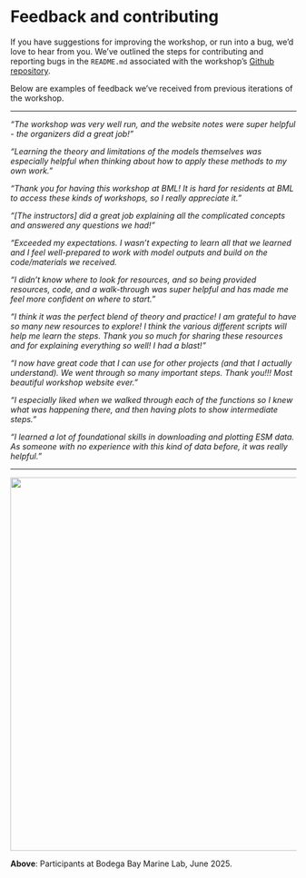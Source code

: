 # Feedback and contributing {.unnumbered}

If you have suggestions for improving the workshop, or run into a bug, we'd love to hear from you. We've outlined the steps for contributing and reporting bugs in the `README.md` associated with the workshop's [Github repository](https://github.com/JessicaBolin/esmRworkshop_notes).

Below are examples of feedback we've received from previous iterations of the workshop.

------------------------------------------------------------------------

*“The workshop was very well run, and the website notes were super helpful - the organizers did a great job!”*

*“Learning the theory and limitations of the models themselves was especially helpful when thinking about how to apply these methods to my own work.”*

*“Thank you for having this workshop at BML! It is hard for residents at BML to access these kinds of workshops, so I really appreciate it.”*

*“\[The instructors\] did a great job explaining all the complicated concepts and answered any questions we had!”*

*“Exceeded my expectations. I wasn't expecting to learn all that we learned and I feel well-prepared to work with model outputs and build on the code/materials we received.*

*“I didn't know where to look for resources, and so being provided resources, code, and a walk-through was super helpful and has made me feel more confident on where to start.”*

*“I think it was the perfect blend of theory and practice! I am grateful to have so many new resources to explore! I think the various different scripts will help me learn the steps. Thank you so much for sharing these resources and for explaining everything so well! I had a blast!”*

*“I now have great code that I can use for other projects (and that I actually understand). We went through so many important steps. Thank you!!! Most beautiful workshop website ever.”*

*“I especially liked when we walked through each of the functions so I knew what was happening there, and then having plots to show intermediate steps.”*

*"I learned a lot of foundational skills in downloading and plotting ESM data. As someone with no experience with this kind of data before, it was really helpful."*

------------------------------------------------------------------------

![](images/IMG_6928.jpeg){fig-align="center" width="658"}

**Above**: Participants at Bodega Bay Marine Lab, June 2025.
